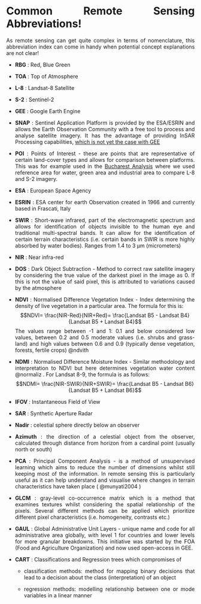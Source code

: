 <div style="text-align: justify">

# Common Remote Sensing Abbreviations! {.unnumbered}

As remote sensing can get quite complex in terms of nomenclature, this abbreviation index can come in handy when potential concept explanations are not clear!

-   **RBG** : Red, Blue Green

-   **TOA** : Top of Atmosphere

-   **L-8** : Landsat-8 Satellite

-   **S-2** : Sentinel-2

-   **GEE** : Google Earth Engine

-   **SNAP** : Sentinel Application Platform is provided by the ESA/ESRIN and allows the Earth Observation Community with a free tool to process and analyse satellite imagery. It has the advantage of providing InSAR Processing capabilities, [which is not yet the case with GEE](https://gis.stackexchange.com/questions/348182/does-google-earth-engine-have-insar-processing-capabilities-for-sentinel-1-data#:~:text=The%20answer%20is%20no.,flexible%20python%2Dbased%20InSAR%20toolboxes)

-   **POI** : Points of Interest - these are points that are representative of certain land-cover types and allows for comparison between platforms. This was for example used in the [Bucharest Analysis](https://vtesniere.github.io/CASA0023_book/intro.html#Selecting-our-Points-of-Interest) where we used reference area for water, green area and industrial area to compare L-8 and S-2 imagery.

-   **ESA** : European Space Agency

-   **ESRIN** : ESA center for earth Observation created in 1966 and currently based in Frascati, Italy

-   **SWIR** : Short-wave infrared, part of the electromagnetic spectrum and allows for identification of objects invisible to the human eye and traditional multi-spectral bands. It can allow for the identification of certain terrain characteristics (i.e. certain bands in SWIR is more highly absorbed by water bodies). Ranges from 1.4 to 3 µm (micrometers)

-   **NIR** : Near infra-red

-   **DOS** : Dark Object Subtraction - Method to correct raw satellite imagery by considering the true value of the darkest pixel in the image as 0. If this is not the value of said pixel, this is attributed to variations caused by the atmosphere

-   **NDVI** : Normalised Difference Vegetation Index - Index determining the density of live vegetation in a particular area. The formula for this is: $$NDVI= \frac{NIR-Red}{NIR+Red}= \frac{Landsat B5 - Landsat B4} {Landsat B5 + Landsat B4}$$ The values range between -1 and 1: 0.1 and below considered low values, between 0.2 and 0.5 moderate values (i.e. shrubs and grass-land) and high values between 0.6 and 0.9 (typically dense vegetation, forests, fertile crops) @ndvith

-   **NDMI** : Normalised Difference Moisture Index - Similar methodology and interpretation to NDVI but here determines vegetation water content @normaliz . For Landsat 8-9, the formula is as follows: $$NDMI= \frac{NIR-SWIR}{NIR+SWIR}= \frac{Landsat B5 - Landsat B6} {Landsat B5 + Landsat B6}$$

-   **IFOV** : Instantaneous Field of View

-   **SAR** : Synthetic Aperture Radar

-   **Nadir** : celestial sphere directly below an observer

-   **Azimuth** : the direction of a celestial object from the observer, calculated through distance from horizon from a cardinal point (usually north or south)

-   **PCA** : Principal Component Analysis - is a method of unsupervised learning which aims to reduce the number of dimensions whilst still keeping most of the information. In remote sensing this is particularly useful as it can help understand and visualise where changes in terrain characteristics have taken place ( @munyati2004 )

-   **GLCM** : gray-level co-occurrence matrix which is a method that examines textures whilst considering the spatial relationship of the pixels. Several different methods can be applied which prioritize different pixel characteristics (i.e. homogeneity, contrasts etc.)

-   **GAUL** : Global Administrative Unit Layers - unique name and code for all administrative area globally, with level 1 for countries and lower levels for more granular breakdowns. This initiative was started by the FOA (Food and Agriculture Organization) and now used open-access in GEE.

-   **CART** : Classifications and Regression trees which compromises of

    -   classification methods: method for mapping binary decisions that lead to a decision about the class (interpretation) of an object

    -   regression methods: modelling relationship between one or mode variables in a linear manner
